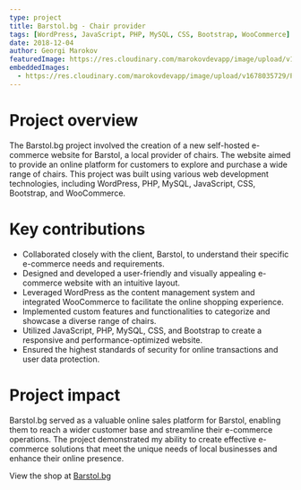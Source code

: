 ```yaml
---
type: project
title: Barstol.bg - Chair provider
tags: [WordPress, JavaScript, PHP, MySQL, CSS, Bootstrap, WooCommerce]
date: 2018-12-04
author: Georgi Marokov
featuredImage: https://res.cloudinary.com/marokovdevapp/image/upload/v1677050604/Projects/the-black-page/the-black-page-cover_l69yfc.jpg
embeddedImages:
  - https://res.cloudinary.com/marokovdevapp/image/upload/v1678035729/Projects/barstol.bg/screencapture-barstol-bg-2019-04-07-10_33_59_lmicxb.png
---
```


# Project overview

The Barstol.bg project involved the creation of a new self-hosted e-commerce website for Barstol, a local provider of
chairs. The website aimed to provide an online platform for customers to explore and purchase a wide range of chairs.
This project was built using various web development technologies, including WordPress, PHP, MySQL, JavaScript, CSS,
Bootstrap, and WooCommerce.

# Key contributions

- Collaborated closely with the client, Barstol, to understand their specific e-commerce needs and requirements.
- Designed and developed a user-friendly and visually appealing e-commerce website with an intuitive layout.
- Leveraged WordPress as the content management system and integrated WooCommerce to facilitate the online shopping
  experience.
- Implemented custom features and functionalities to categorize and showcase a diverse range of chairs.
- Utilized JavaScript, PHP, MySQL, CSS, and Bootstrap to create a responsive and performance-optimized website.
- Ensured the highest standards of security for online transactions and user data protection.

# Project impact

Barstol.bg served as a valuable online sales platform for Barstol, enabling them to reach a wider customer base and
streamline their e-commerce operations. The project demonstrated my ability to create effective e-commerce solutions
that meet the unique needs of local businesses and enhance their online presence.

View the shop at [Barstol.bg](https://barstol.bg/)

<GatsbyImage alt="Barstol.bg in app screenshot" image={props.embedded.image1} />
